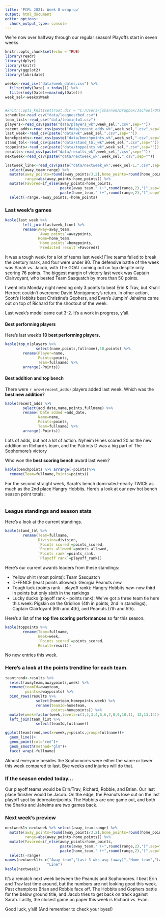 ```yaml
---
title: 'PCFL 2021: Week 8 wrap-up'
output: html_document
editor_options: 
  chunk_output_type: console
---
```


We're now over halfway through our regular season! Playoffs start in seven weeks.

```r
knitr::opts_chunk$set(echo = TRUE)
library(readr)
library(dplyr)
library(knitr)
library(ggplot2)
library(lubridate)

weeks<-read_csv("data/week_dates.csv") %>%
  filter(mdy(Date) < today()) %>%
  filter(mdy(Date)==max(mdy(Date)))
week_sel<-weeks$Week


#knitr::opts_knit$set(root.dir = "C:/Users/jshannon/Dropbox/Jschool/Other/pcfl2020")
schedule<-read_csv("data/leaguesched.csv")
team_list<-read_csv("data/teaminfo1.csv")
players<-read_csv(paste("data/players_wk",week_sel,".csv",sep=""))
recent_adds<-read_csv(paste("data/recent_adds_wk",week_sel,".csv",sep=""))
last_week<-read_csv(paste("data/wk",week_sel,".csv",sep=""))
benchpoints<-read_csv(paste("data/benchpoints_wk",week_sel,".csv",sep=""))
stand_tbl<-read_csv(paste("data/stand_tbl_wk",week_sel,".csv",sep=""))
toppoints<-read_csv(paste("data/toppoints_wk",week_sel,".csv",sep=""))
results<-read_csv(paste("data/results_wk",week_sel,".csv",sep=""))
nextweek<-read_csv(paste("data/nextweek_wk",week_sel,".csv",sep=""))

lastweek_line<-read_csv(paste("data/nextweek_wk",week_sel-1,".csv",sep="")) %>%
  select(away_team:range) %>%
  mutate(away_points=round(away_points/3,2),home_points=round(home_points/3,2),
         range=abs(away_points-home_points)) %>%
  mutate(Favored=if_else(away_points>home_points,
                         paste(away_team," (+",round(range,2),")",sep=""),
                         paste(home_team," (+",round(range,2),")",sep=""))) %>%
  select(-range,-away_points,-home_points)


```

### Last week's games

```r
kable(last_week %>%
        left_join(lastweek_line) %>%
        rename(Away=away_team,
               `Away points`=awaypoints,
               Home=home_team,
               `Home points`=homepoints,
               `Predicted result`=Favored))
```

It was a tough week for a lot of teams last week! Five teams failed to break the century mark, and four were under 80. The defensive battle of the week was Sarah vs. Jacob, with The GOAT coming out on top despite only scoring 76 points. The biggest margin of victory last week was Captain Clairvoyant, who bested Team Sasquatch by more than 50 points. 

I went into Monday night needing only 3 points to beat Erin & Trav, but Khalil Herbert couldn't overcome David Montgomery's return. In other action, Scott's Hobbits beat Christine's Gophers, and Evan's Jumpin' Jaheims came out on top of Richard for the shootout of the week.

Last week's model came out 3-2. It's a work in progress, y'all.


#### Best performing players

Here's last week's **10 best performing players.** 

```r
kable(top_n(players %>% 
              select(name,points,fullname),10,points) %>%
        rename(Player=name,
               Points=points,
               Team=fullname) %>%
        arrange(-Points))
```

#### Best addition and top bench
There were `r nrow(recent_adds)` players added last week. Which was the **best new addition**?

```r
kable(recent_adds %>% 
        select(add_date,name,points,fullname) %>%
        rename(`Date added`=add_date,
               Name=name,
               Points=points,
               Team=fullname) %>%
        arrange(-Points))
```

Lots of adds, but not a lot of action. Nyheim Hines scored 20 as the new addition on Richard's team, and the Patriots D was a big part of The Sophomore's victory

Who won the **best scoring bench** award last week?

```r
kable(benchpoints %>% arrange(-points)%>%
  rename(Team=fullname,Points=points)) 
```

For the second straight week, Sarah's bench dominated--nearly TWICE as much as the 2nd place Hangry Hobbits. Here's a look at our *_new_* hot bench season point totals:

```r

```




### League standings and season stats
Here's a look at the current standings.

```r
kable(stand_tbl %>%
        rename(Team=fullname,
               Division=division,
               `Points scored`=points_scored,
               `Points allowed`=points_allowed,
               `Points rank`=points_rank,
               `Playoff rank`=playoff_rank))
```

Here's our current awards leaders from these standings:

* Yellow shirt (most points): Team Sasquatch
* D-FENCE (least points allowed): Georgia Peanuts *new*
* Tough luck (points rank - playoff rank): Hangry Hobbits *new*--now third in points but only sixth in the rankings
* Lucky ducks (playoff rank - points rank): We've got a three team tie here this week: Pigskin on the Gridiron (4th in points, 2nd in standings), Captain Clairfoyant (6th and 4th), and Peanuts (7th and 5th).

Here's a list of the **top five scoring performances** so far this season.

```r
kable(toppoints %>%
        rename(Team=fullname,
               Week=week,
               `Points scored`=points_scored,
               Result=result))
```

No new entries this week.

### Here's a look at the **points trendline** for each team.

```r
teamtrend<-results %>%
  select(awayteam,awaypoints,week) %>%
  rename(teamId=awayteam,
         points=awaypoints) %>%
  bind_rows(results %>%
              select(hometeam,homepoints,week) %>%
              rename(teamId=hometeam,
                     points=homepoints)) %>%
  mutate(week=factor(week,levels=c(1,2,3,4,5,6,7,8,9,10,11, 12,13,14))) %>%
  left_join(team_list %>%
              select(teamId,fullname))

ggplot(teamtrend,aes(x=week,y=points,group=fullname))+
  geom_line()+
  geom_point(col="red")+
  geom_smooth(method="glm")+
  facet_wrap(~fullname)
```

Almost everyone besides the Sophomores were either the same or lower this week compared to last. Bye weeks and injuries will do that.

### If the season ended today...

Our playoff teams would be Erin/Trav, Richard, Robbie, and Brian. Our last place finisher would be Jacob. On the edge, the Peanuts lose out on the last playoff spot by tiebreaker/points. The Hobbits are one game out, and both the Sharks and Jaheims are two games back.

### Next week's preview

```r
nextweek1<-nextweek %>% select(away_team:range) %>%
  mutate(away_points=round(away_points/3,2),home_points=round(home_points/3,2),
         range=abs(away_points-home_points)) %>%
  mutate(Favored=if_else(away_points>home_points,
                         paste(away_team," (+",round(range,2),")",sep=""),
                         paste(home_team," (+",round(range,2),")",sep=""))) %>%
  select(-range)
names(nextweek1)<-c("Away team","Last 3 wks avg (away)","Home team","Last 3 wks avg (home)",
                   "Line")
kable(nextweek1)
```

It's a rematch next week between the Peanuts and Sophomores. I beat Erin and Trav last time around, but the numbers are not looking good this week. Past champions Brian and Robbie face off. The Hobbits and Gophers battle for the below ground title, and Jacob tries to get back on track against Sarah. Lastly, the closest game on paper this week is Richard vs. Evan.

Good luck, y'all! (And remember to check your byes!)
